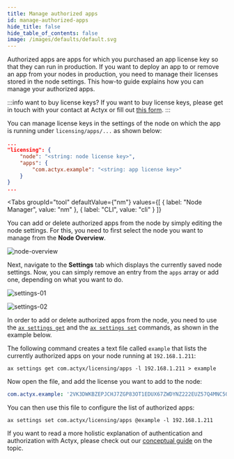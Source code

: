 ```yaml
---
title: Manage authorized apps
id: manage-authorized-apps
hide_title: false
hide_table_of_contents: false
image: /images/defaults/default.svg
---
```


Authorized apps are apps for which you purchased an app license key so that they can run in production.
If you want to deploy an app to or remove an app from your nodes in production, you need to manage their licenses stored in the node settings.
This how-to guide explains how you can manage your authorized apps.

:::info want to buy license keys?
If you want to buy license keys, please get in touch with your contact at Actyx or fill out [this form](https://www.actyx.com/contact).
:::

You can manage license keys in the settings of the node on which the app is running under `licensing/apps/...` as shown below:

```json title="Managing authorized apps"
...
"licensing": {
    "node": "<string: node license key>",
    "apps": {
        "com.actyx.example": "<string: app license key>"
    }
}
...
```


<Tabs
  groupId="tool"
  defaultValue={"nm"}
  values={[
    { label: "Node Manager", value: "nm" },
    { label: "CLI", value: "cli" }
  ]}
>


<TabItem value="nm">


You can add or delete authorized apps from the node by simply editing the node settings.
For this, you need to first select the node you want to manage from the **Node Overview**.

![node-overview](/images/how-to/app-auth/node-overview.png)

Next, navigate to the **Settings** tab which displays the currently saved node settings.
Now, you can simply remove an entry from the `apps` array or add one, depending on what you want to do.

![settings-01](/images/how-to/app-auth/settings-01.png)

![settings-02](/images/how-to/app-auth/settings-02.png)

</TabItem>
<TabItem value="cli">


In order to add or delete authorized apps from the node, you need to use the [`ax settings get`](../../reference/cli/settings/get.md) and the [`ax settings set`](../../reference/cli/settings/set.md) commands, as shown in the example below.

The following command creates a text file called `example` that lists the currently authorized apps on your node running at `192.168.1.211`:

```text
ax settings get com.actyx/licensing/apps -l 192.168.1.211 > example
```

Now open the file, and add the license you want to add to the node:

```yaml
com.actyx.example: '2VK3DWKBZEPJCHJ7ZGP83OT1EDUX67ZWDYNZ222EUZ57Q4MNC5QZGDHZYI8ROSFN88SYRDK8YXAQ235NKLIZC9Y2ZCVTZHJDVI1Z'
```

<!-- TODO check and if necessary change license key format once implemented -->

You can then use this file to configure the list of authorized apps:

```text
ax settings set com.actyx/licensing/apps @example -l 192.168.1.211
```

</TabItem>
</Tabs>


If you want to read a more holistic explanation of authentication and authorization with Actyx, please check out our [conceptual guide](../../conceptual/authentication-and-authorization.mdx) on the topic.
